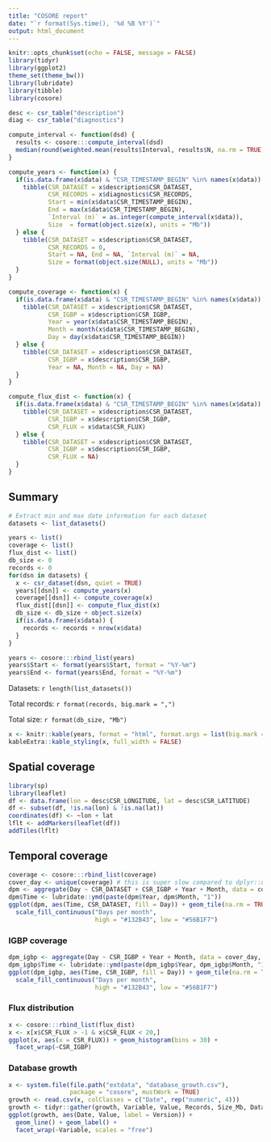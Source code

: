 ```yaml
---
title: "COSORE report"
date: "`r format(Sys.time(), '%d %B %Y')`"
output: html_document
---
```


```r
knitr::opts_chunk$set(echo = FALSE, message = FALSE)
library(tidyr)
library(ggplot2)
theme_set(theme_bw())
library(lubridate)
library(tibble)
library(cosore)

desc <- csr_table("description")
diag <- csr_table("diagnostics")

compute_interval <- function(dsd) {
  results <- cosore:::compute_interval(dsd)
  median(round(weighted.mean(results$Interval, results$N, na.rm = TRUE), 0))
}

compute_years <- function(x) {
  if(is.data.frame(x$data) & "CSR_TIMESTAMP_BEGIN" %in% names(x$data)) {
    tibble(CSR_DATASET = x$description$CSR_DATASET,
           CSR_RECORDS = x$diagnostics$CSR_RECORDS,
           Start = min(x$data$CSR_TIMESTAMP_BEGIN),
           End = max(x$data$CSR_TIMESTAMP_BEGIN),
           `Interval (m)` = as.integer(compute_interval(x$data)),
           Size  = format(object.size(x), units = "Mb"))
  } else {
    tibble(CSR_DATASET = x$description$CSR_DATASET,
           CSR_RECORDS = 0,
           Start = NA, End = NA, `Interval (m)` = NA,
           Size = format(object.size(NULL), units = "Mb"))    
  }
}

compute_coverage <- function(x) {
  if(is.data.frame(x$data) & "CSR_TIMESTAMP_BEGIN" %in% names(x$data)) {
    tibble(CSR_DATASET = x$description$CSR_DATASET,
           CSR_IGBP = x$description$CSR_IGBP,
           Year = year(x$data$CSR_TIMESTAMP_BEGIN), 
           Month = month(x$data$CSR_TIMESTAMP_BEGIN),
           Day = day(x$data$CSR_TIMESTAMP_BEGIN))
  } else {
    tibble(CSR_DATASET = x$description$CSR_DATASET,
           CSR_IGBP = x$description$CSR_IGBP,
           Year = NA, Month = NA, Day = NA)
  }
}

compute_flux_dist <- function(x) {
  if(is.data.frame(x$data) & "CSR_TIMESTAMP_BEGIN" %in% names(x$data)) {
    tibble(CSR_DATASET = x$description$CSR_DATASET,
           CSR_IGBP = x$description$CSR_IGBP,
           CSR_FLUX = x$data$CSR_FLUX)
  } else {
    tibble(CSR_DATASET = x$description$CSR_DATASET,
           CSR_IGBP = x$description$CSR_IGBP,
           CSR_FLUX = NA)
  }
}
```

## Summary

```r
# Extract min and max date information for each dataset
datasets <- list_datasets()

years <- list()
coverage <- list()
flux_dist <- list()
db_size <- 0
records <- 0
for(dsn in datasets) {
  x <- csr_dataset(dsn, quiet = TRUE)
  years[[dsn]] <- compute_years(x)
  coverage[[dsn]] <- compute_coverage(x)
  flux_dist[[dsn]] <- compute_flux_dist(x)
  db_size <- db_size + object.size(x)
  if(is.data.frame(x$data)) {
    records <- records + nrow(x$data)
  }
}

years <- cosore:::rbind_list(years)
years$Start <- format(years$Start, format = "%Y-%m")
years$End <- format(years$End, format = "%Y-%m")
```

Datasets: `r length(list_datasets())`

Total records: `r format(records, big.mark = ",")`

Total size: `r format(db_size, "Mb")`

```r
x <- knitr::kable(years, format = "html", format.args = list(big.mark = ',')) 
kableExtra::kable_styling(x, full_width = FALSE)
```

## Spatial coverage

```r
library(sp)
library(leaflet)
df <- data.frame(lon = desc$CSR_LONGITUDE, lat = desc$CSR_LATITUDE)
df <- subset(df, !is.na(lon) & !is.na(lat))
coordinates(df) <- ~lon + lat
lflt <- addMarkers(leaflet(df))
addTiles(lflt)
```

## Temporal coverage

```r
coverage <- cosore:::rbind_list(coverage)
cover_day <- unique(coverage) # this is super slow compared to dplyr::distinct!
dpm <- aggregate(Day ~ CSR_DATASET + CSR_IGBP + Year + Month, data = cover_day, length)
dpm$Time <- lubridate::ymd(paste(dpm$Year, dpm$Month, "1"))
ggplot(dpm, aes(Time, CSR_DATASET, fill = Day)) + geom_tile(na.rm = TRUE) +
  scale_fill_continuous("Days per month",
                        high = "#132B43", low = "#56B1F7")
```

### IGBP coverage

```r
dpm_igbp <- aggregate(Day ~ CSR_IGBP + Year + Month, data = cover_day, length)
dpm_igbp$Time <- lubridate::ymd(paste(dpm_igbp$Year, dpm_igbp$Month, "1"))
ggplot(dpm_igbp, aes(Time, CSR_IGBP, fill = Day)) + geom_tile(na.rm = TRUE) +
  scale_fill_continuous("Days per month",
                        high = "#132B43", low = "#56B1F7")
```

### Flux distribution

```r
x <- cosore:::rbind_list(flux_dist)
x <- x[x$CSR_FLUX > -1 & x$CSR_FLUX < 20,]
ggplot(x, aes(x = CSR_FLUX)) + geom_histogram(bins = 30) +
  facet_wrap(~CSR_IGBP) 
```

### Database growth

```r
x <- system.file(file.path("extdata", "database_growth.csv"), 
                 package = "cosore", mustWork = TRUE)
growth <- read.csv(x, colClasses = c("Date", rep("numeric", 4)))
growth <- tidyr::gather(growth, Variable, Value, Records, Size_Mb, Datasets)
ggplot(growth, aes(Date, Value, label = Version)) + 
  geom_line() + geom_label() + 
  facet_wrap(~Variable, scales = "free")
```
